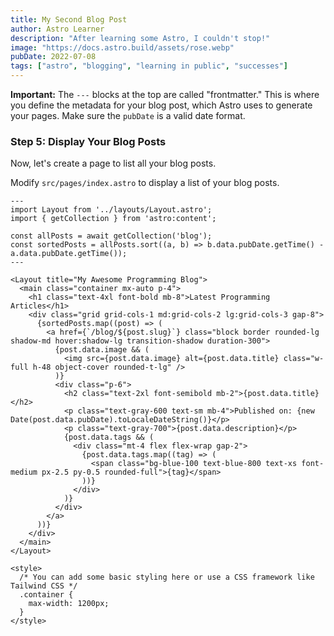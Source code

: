 ---
title: My Second Blog Post
author: Astro Learner
description: "After learning some Astro, I couldn't stop!"
image: "https://docs.astro.build/assets/rose.webp"
pubDate: 2022-07-08
tags: ["astro", "blogging", "learning in public", "successes"]
---

**Important:** The `---` blocks at the top are called "frontmatter." This is where you define the metadata for your blog post, which Astro uses to generate your pages. Make sure the `pubDate` is a valid date format.

### Step 5: Display Your Blog Posts

Now, let's create a page to list all your blog posts.

Modify `src/pages/index.astro` to display a list of your blog posts.

```astro
---
import Layout from '../layouts/Layout.astro';
import { getCollection } from 'astro:content';

const allPosts = await getCollection('blog');
const sortedPosts = allPosts.sort((a, b) => b.data.pubDate.getTime() - a.data.pubDate.getTime());
---

<Layout title="My Awesome Programming Blog">
  <main class="container mx-auto p-4">
    <h1 class="text-4xl font-bold mb-8">Latest Programming Articles</h1>
    <div class="grid grid-cols-1 md:grid-cols-2 lg:grid-cols-3 gap-8">
      {sortedPosts.map((post) => (
        <a href={`/blog/${post.slug}`} class="block border rounded-lg shadow-md hover:shadow-lg transition-shadow duration-300">
          {post.data.image && (
            <img src={post.data.image} alt={post.data.title} class="w-full h-48 object-cover rounded-t-lg" />
          )}
          <div class="p-6">
            <h2 class="text-2xl font-semibold mb-2">{post.data.title}</h2>
            <p class="text-gray-600 text-sm mb-4">Published on: {new Date(post.data.pubDate).toLocaleDateString()}</p>
            <p class="text-gray-700">{post.data.description}</p>
            {post.data.tags && (
              <div class="mt-4 flex flex-wrap gap-2">
                {post.data.tags.map((tag) => (
                  <span class="bg-blue-100 text-blue-800 text-xs font-medium px-2.5 py-0.5 rounded-full">{tag}</span>
                ))}
              </div>
            )}
          </div>
        </a>
      ))}
    </div>
  </main>
</Layout>

<style>
  /* You can add some basic styling here or use a CSS framework like Tailwind CSS */
  .container {
    max-width: 1200px;
  }
</style>
```
